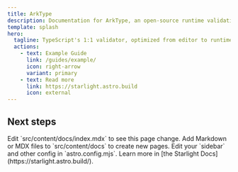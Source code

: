 ```yaml
---
title: ArkType
description: Documentation for ArkType, an open-source runtime validation library for TypeScript
template: splash
hero:
  tagline: TypeScript's 1:1 validator, optimized from editor to runtime
  actions:
    - text: Example Guide
      link: /guides/example/
      icon: right-arrow
      variant: primary
    - text: Read more
      link: https://starlight.astro.build
      icon: external
---
```



<div class="not-content">
	<HeroContents client:only />
</div>

## Next steps

<CardGrid stagger>
	<Card title="Update content" icon="pencil">
		Edit `src/content/docs/index.mdx` to see this page change.
	</Card>
	<Card title="Add new content" icon="add-document">
		Add Markdown or MDX files to `src/content/docs` to create new pages.
	</Card>
	<Card title="Configure your site" icon="setting">
		Edit your `sidebar` and other config in `astro.config.mjs`.
	</Card>
	<Card title="Read the docs" icon="open-book">
		Learn more in [the Starlight Docs](https://starlight.astro.build/).
	</Card>
</CardGrid>
